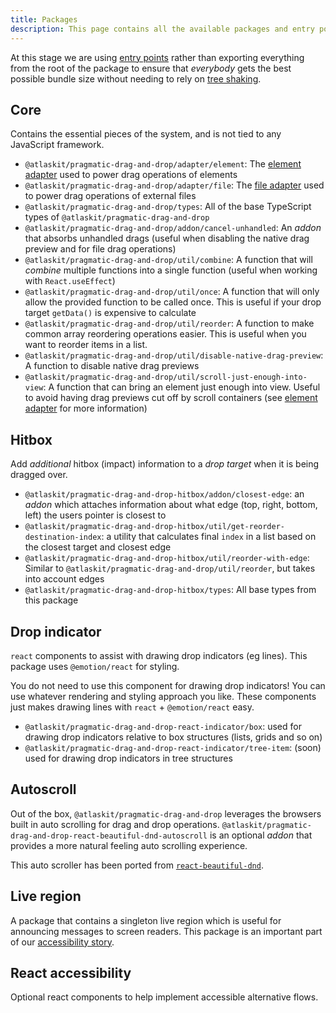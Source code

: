 ```yaml
---
title: Packages
description: This page contains all the available packages and entry points for @atlaskit/pragmatic-drag-and-drop related packages.
---
```



<SectionMessage>

  At this stage we are using [entry points](https://nodejs.org/api/packages.html#package-entry-points) rather than exporting everything from the root of the package to ensure that _everybody_ gets the best possible bundle size without needing to rely on [tree shaking](https://developer.mozilla.org/en-US/docs/Glossary/Tree_shaking).

</SectionMessage>

## Core

Contains the essential pieces of the system, and is not tied to any JavaScript framework.

- `@atlaskit/pragmatic-drag-and-drop/adapter/element`: The [element adapter](./adapters/element-adapter) used to power drag operations of elements
- `@atlaskit/pragmatic-drag-and-drop/adapter/file`: The [file adapter](./adapters/file-adapter) used to power drag operations of external files
- `@atlaskit/pragmatic-drag-and-drop/types`: All of the base TypeScript types of `@atlaskit/pragmatic-drag-and-drop`
- `@atlaskit/pragmatic-drag-and-drop/addon/cancel-unhandled`: An _addon_ that absorbs unhandled drags (useful when disabling the native drag preview and for file drag operations)
- `@atlaskit/pragmatic-drag-and-drop/util/combine`: A function that will _combine_ multiple functions into a single function (useful when working with `React.useEffect`)
- `@atlaskit/pragmatic-drag-and-drop/util/once`: A function that will only allow the provided function to be called once. This is useful if your drop target `getData()` is expensive to calculate
- `@atlaskit/pragmatic-drag-and-drop/util/reorder`: A function to make common array reordering operations easier. This is useful when you want to reorder items in a list.
- `@atlaskit/pragmatic-drag-and-drop/util/disable-native-drag-preview`: A function to disable native drag previews
- `@atlaskit/pragmatic-drag-and-drop/util/scroll-just-enough-into-view`: A function that can bring an element just enough into view. Useful to avoid having drag previews cut off by scroll containers (see [element adapter](./adapters/element-adapter) for more information)

## Hitbox

Add _additional_ hitbox (impact) information to a _drop target_ when it is being dragged over.

- `@atlaskit/pragmatic-drag-and-drop-hitbox/addon/closest-edge`: an _addon_ which attaches information about what edge (top, right, bottom, left) the users pointer is closest to
- `@atlaskit/pragmatic-drag-and-drop-hitbox/util/get-reorder-destination-index`: a utility that calculates final `index` in a list based on the closest target and closest edge
- `@atlaskit/pragmatic-drag-and-drop-hitbox/util/reorder-with-edge`: Similar to `@atlaskit/pragmatic-drag-and-drop/util/reorder`, but takes into account edges
- `@atlaskit/pragmatic-drag-and-drop-hitbox/types`: All base types from this package

## Drop indicator

`react` components to assist with drawing drop indicators (eg lines). This package uses `@emotion/react` for styling.

<SectionMessage>

  You do not need to use this component for drawing drop indicators! You can use whatever rendering and styling approach you like. These components just makes drawing lines with `react` + `@emotion/react` easy.

</SectionMessage>

- `@atlaskit/pragmatic-drag-and-drop-react-indicator/box`: used for drawing drop indicators relative to box structures (lists, grids and so on)
- `@atlaskit/pragmatic-drag-and-drop-react-indicator/tree-item`: (soon) used for drawing drop indicators in tree structures

## Autoscroll

Out of the box, `@atlaskit/pragmatic-drag-and-drop` leverages the browsers built in auto scrolling for drag and drop operations. `@atlaskit/pragmatic-drag-and-drop-react-beautiful-dnd-autoscroll` is an optional _addon_ that provides a more natural feeling auto scrolling experience.

This auto scroller has been ported from [`react-beautiful-dnd`](https://github.com/atlassian/react-beautiful-dnd).

## Live region

A package that contains a singleton live region which is useful for announcing messages to screen readers. This package is an important part of our [accessibility story](/components/pragmatic-drag-and-drop/accessibility).

## React accessibility

Optional react components to help implement accessible alternative flows.